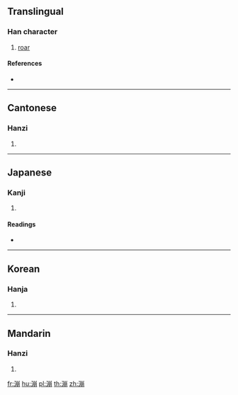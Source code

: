 {{character info/new}}
==Translingual==

===Han character===
{{Han char|rn=85|rad=水|as=11|sn=14|four=32127|canj=EUBB|ids=⿰氵崩}}

# [[roar]]

====References====
* {{Han ref|kx=0647.060|dkj=18170|dj=1057.040|hdz=31724.040|uh=6F30|ud=28464|bh=E2A7|bd=58023}}

----

==Cantonese==

===Hanzi===
{{yue-hanzi|jyut=|y=paang4}}

# {{defn|lang=yue|sort=水11}}

----

==Japanese==

===Kanji===
{{ja-kanji|grade=|rs=水11}}

# {{defn|lang=ja|sort=水11}}

====Readings====
* {{ja-readings|on=[[ほう]] (hō), [[ひょう]] (hyō)|kun=}}

----

==Korean==

===Hanja===
{{ko-hanja|hangeul=불|eumhun=|rv=bul|mr=pul|y=pul}}

# {{defn|lang=ko|sort=水11}}

----

==Mandarin==

===Hanzi===
{{cmn-hanzi|pin=[[pēng]] ([[peng1]]), [[sòu]] ([[sou4]])|wg=p'eng<sup>1</sup>, sou<sup>4</sup>}}

# {{defn|lang=cmn|sort=水11}}

[[fr:漰]]
[[hu:漰]]
[[pl:漰]]
[[th:漰]]
[[zh:漰]]